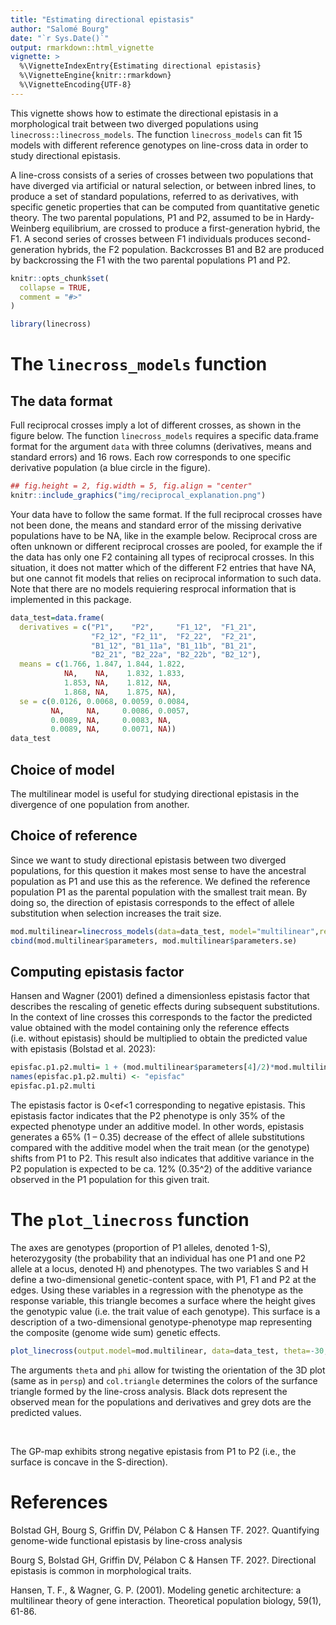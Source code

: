 ```yaml
---
title: "Estimating directional epistasis"
author: "Salomé Bourg"
date: "`r Sys.Date()`"
output: rmarkdown::html_vignette
vignette: >
  %\VignetteIndexEntry{Estimating directional epistasis}
  %\VignetteEngine{knitr::rmarkdown}
  %\VignetteEncoding{UTF-8}
---
```


This vignette shows how to estimate the directional epistasis in a morphological trait between two diverged populations using `linecross::linecross_models`. The function `linecross_models` can fit 15 models with different reference genotypes on line-cross data in order to study directional epistasis. 

A line-cross consists of a series of crosses between two populations that have diverged via artificial or natural selection, or between inbred lines, to produce a set of standard populations, referred to as derivatives, with specific genetic properties that can be computed from quantitative genetic theory. The two parental populations, P1 and P2, assumed to be in Hardy-Weinberg equilibrium, are crossed to produce a first-generation hybrid, the F1. A second series of crosses between F1 individuals produces second-generation hybrids, the F2 population. Backcrosses B1 and B2 are produced by backcrossing the F1 with the two parental populations P1 and P2.


```r
knitr::opts_chunk$set(
  collapse = TRUE,
  comment = "#>"
)
```

```r
library(linecross)
```
# The `linecross_models` function

## The data format
Full reciprocal crosses imply a lot of different crosses, as shown in the figure below. The function `linecross_models` requires a specific data.frame format for the argument `data` with three columns (derivatives, means and standard errors) and 16 rows. Each row corresponds to one specific derivative population (a blue circle in the figure).

```r
## fig.height = 2, fig.width = 5, fig.align = "center"
knitr::include_graphics("img/reciprocal_explanation.png")
```

Your data have to follow the same format. If the full reciprocal crosses have not been done, the means and standard error of the missing derivative populations have to be NA, like in the example below. Reciprocal cross are often unknown or different reciprocal crosses are pooled, for example the if the data has only one F2 containing all types of reciprocal crosses. In this situation, it does not matter which of the different F2 entries that have NA, but one cannot fit models that relies on reciprocal information to such data. Note that there are no models requiering resprocal information that is implemented in this package. 


```r
data_test=data.frame(
  derivatives = c("P1",    "P2",     "F1_12",  "F1_21", 
                  "F2_12", "F2_11",  "F2_22",  "F2_21", 
                  "B1_12", "B1_11a", "B1_11b", "B1_21", 
                  "B2_21", "B2_22a", "B2_22b", "B2_12"),
  means = c(1.766, 1.847, 1.844, 1.822, 
            NA,    NA,    1.832, 1.833, 
            1.853, NA,    1.812, NA, 
            1.868, NA,    1.875, NA), 
  se = c(0.0126, 0.0068, 0.0059, 0.0084, 
         NA,     NA,     0.0086, 0.0057, 
         0.0089, NA,     0.0083, NA, 
         0.0089, NA,     0.0071, NA))
data_test
```

## Choice of model
The multilinear model is useful for studying directional epistasis in the divergence of one population from another.

## Choice of reference
Since we want to study directional epistasis between two diverged populations, for this question it makes most sense to have the ancestral population as P1 and use this as the reference. We defined the reference population P1 as the parental population with the smallest trait mean. By doing so, the direction of epistasis corresponds to the effect of allele substitution when selection increases the trait size.

```r
mod.multilinear=linecross_models(data=data_test, model="multilinear",reference="P1", maxeval=3)
cbind(mod.multilinear$parameters, mod.multilinear$parameters.se)
```
## Computing epistasis factor
Hansen and Wagner (2001) defined a dimensionless epistasis factor that describes the rescaling of genetic effects during subsequent substitutions. In the context of line crosses this corresponds to the factor the predicted value obtained with the model containing only the reference effects (i.e. without epistasis) should be multiplied to obtain the predicted value with epistasis (Bolstad et al. 2023):

```r
episfac.p1.p2.multi= 1 + (mod.multilinear$parameters[4]/2)*mod.multilinear$parameters[3]
names(episfac.p1.p2.multi) <- "episfac"
episfac.p1.p2.multi
```

The epistasis factor is 0<ef<1 corresponding to negative epistasis. This epistasis factor indicates that the P2 phenotype is only 35% of the expected phenotype under an additive model. In other words, epistasis generates a 65% (1 – 0.35) decrease of the effect of allele substitutions compared with the additive model when the trait mean (or the genotype) shifts from P1 to P2. This result also indicates that additive variance in the P2 population is expected to be ca. 12% (0.35^2) of the additive variance observed in the P1 population for this given trait. 

# The `plot_linecross` function

The axes are genotypes (proportion of P1 alleles, denoted 1-S), heterozygosity (the probability that an individual has one P1 and one P2 allele at a locus, denoted H) and phenotypes. The two variables S and H define a two-dimensional genetic-content space, with P1, F1 and P2 at the edges. Using these variables in a regression with the phenotype as the response variable, this triangle becomes a surface where the height gives the genotypic value (i.e. the trait value of each genotype). This surface is a description of a two-dimensional genotype-phenotype map representing the composite (genome wide sum) genetic effects.

```r
plot_linecross(output.model=mod.multilinear, data=data_test, theta=-30, phi=20, margins=c(2,2,2,2), col.triangle="gray80")
```

The arguments `theta` and `phi` allow for twisting the orientation of the 3D plot (same as in `persp`) and `col.triangle` determines the colors of the surfance triangle formed by the line-cross analysis. Black dots represent the observed mean for the populations and derivatives and grey dots are the predicted values.

<br>

The GP-map exhibits strong negative epistasis from P1 to P2 (i.e., the surface is concave in the S-direction). 


# References
Bolstad GH, Bourg S, Griffin DV, Pélabon C & Hansen TF. 202?. Quantifying genome-wide functional epistasis by line-cross analysis

Bourg S, Bolstad GH, Griffin DV, Pélabon C & Hansen TF. 202?. Directional epistasis is common in morphological traits.

Hansen, T. F., & Wagner, G. P. (2001). Modeling genetic architecture: a multilinear theory of gene interaction. Theoretical population biology, 59(1), 61-86.
